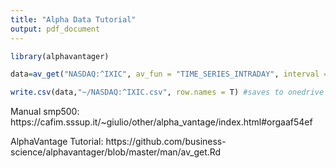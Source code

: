 ```yaml
---
title: "Alpha Data Tutorial"
output: pdf_document
---
```


```r
library(alphavantager)

data=av_get("NASDAQ:^IXIC", av_fun = "TIME_SERIES_INTRADAY", interval = "5min", outputsize = "full")

write.csv(data,"~/NASDAQ:^IXIC.csv", row.names = T) #saves to onedrive documents
```

Manual smp500: https://cafim.sssup.it/~giulio/other/alpha_vantage/index.html#orgaaf54ef

AlphaVantage Tutorial: https://github.com/business-science/alphavantager/blob/master/man/av_get.Rd
